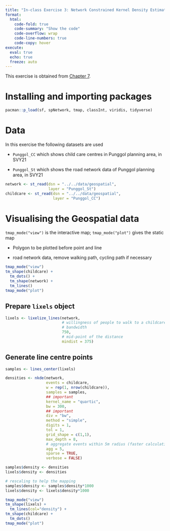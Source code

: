 ```yaml
---
title: "In-class Exercise 3: Network Constrained Kernel Density Estimation (NKDE)"
format: 
  html: 
    code-fold: true
    code-summary: "Show the code"
    code-overflow: wrap
    code-line-numbers: true
    code-copy: hover
execute: 
  eval: true
  echo: true
  freeze: auto
---
```


This exercise is obtained from [Chapter 7](https://r4gdsa.netlify.app/chap07.html).

# Installing and importing packages

```r
pacman::p_load(sf, spNetwork, tmap, classInt, viridis, tidyverse)
```

# Data

In this exercise the following datasets are used

-   `Punggol_CC` which shows child care centres in Punggol planning area, in SVY21

-   `Punggol_St` which shows the road network data of Punggol planning area, in SVY21

```r
network <- st_read(dsn = "../../data/geospatial",
                   layer = "Punggol_St")
childcare <- st_read(dsn = "../../data/geospatial",
                     layer = "Punggol_CC")
```

# Visualising the Geospatial data

`tmap_mode("view")` is the interactive map; `tmap_mode("plot")` gives the static map

-   Polygon to be plotted before point and line

-   road network data, remove walking path, cycling path if necessary

```r
tmap_mode("view")
tm_shape(childcare) + 
  tm_dots() +
  tm_shape(network) + 
  tm_lines()
tmap_mode("plot")
```

## Prepare `lixels` object

```r
lixels <- lixelize_lines(network,
                         # willingness of people to walk to a childcare centre or MRT station
                         # bandwidth
                         750,
                         # mid-point of the distance
                         mindist = 375)
```

## Generate line centre points

```r
samples <- lines_center(lixels)
```

```r
densities <- nkde(network,
                  events = childcare,
                  w = rep(1, nrow(childcare)),
                  samples = samples,
                  ## important
                  kernel_name = "quartic",
                  bw = 300,
                  ## important
                  div = "bw",
                  method = "simple",
                  digits = 1,
                  tol = 1,
                  grid_shape = c(1,1),
                  max_depth = 8,
                  # aggregate events within 5m radius (faster calculation)
                  agg = 5,
                  sparse = TRUE,
                  verbose = FALSE)
```
```r
samples$density <- densities
lixels$density <- densities
```

```r
# rescaling to help the mapping
samples$density <- samples$density*1000
lixels$density <- lixels$density*1000
```


```r
tmap_mode("view")
tm_shape(lixels) + 
  tm_lines(col="density") +
tm_shape(childcare) +
  tm_dots()
tmap_mode("plot")
```

